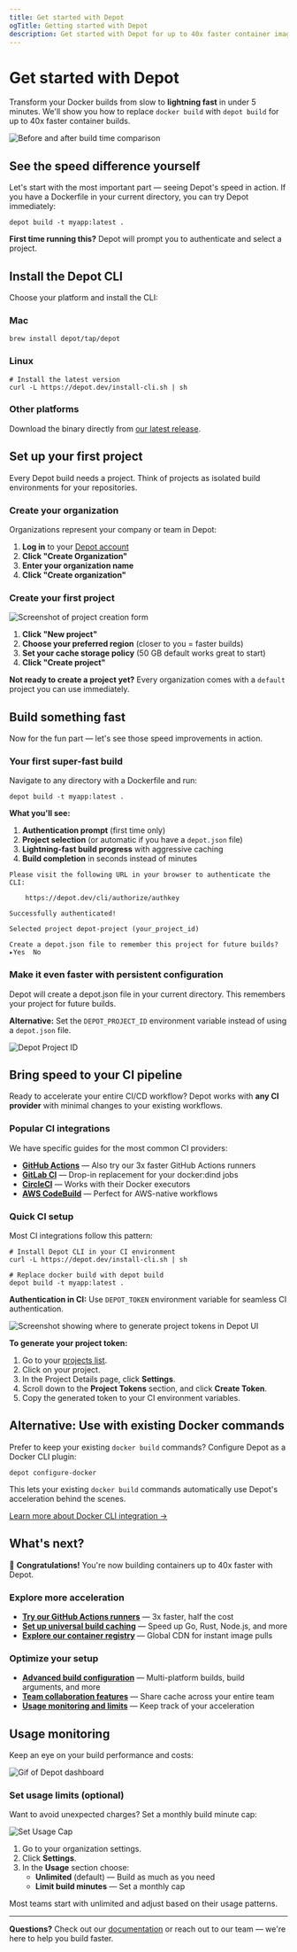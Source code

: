 ```yaml
---
title: Get started with Depot
ogTitle: Getting started with Depot
description: Get started with Depot for up to 40x faster container image builds locally and in CI.
---
```


# Get started with Depot

Transform your Docker builds from slow to **lightning fast** in under 5 minutes. We'll show you how to replace `docker build` with `depot build` for up to 40x faster container builds.

![Before and after build time comparison](/content/assets/slow-vs-fast.svg)

## See the speed difference yourself

Let's start with the most important part — seeing Depot's speed in action. If you have a Dockerfile in your current directory, you can try Depot immediately:

```shell
depot build -t myapp:latest .
```

**First time running this?** Depot will prompt you to authenticate and select a project.

## Install the Depot CLI

Choose your platform and install the CLI:

### Mac
```shell
brew install depot/tap/depot
```

### Linux
```shell
# Install the latest version
curl -L https://depot.dev/install-cli.sh | sh
```

### Other platforms
Download the binary directly from [our latest release](https://github.com/depot/cli/releases).

## Set up your first project

Every Depot build needs a project. Think of projects as isolated build environments for your repositories.

### Create your organization

Organizations represent your company or team in Depot:

1. **Log in** to your [Depot account](https://depot.dev/sign-in)
2. **Click "Create Organization"**
3. **Enter your organization name**
4. **Click "Create organization"**

### Create your first project  

![Screenshot of project creation form](/content/assets/create-project.png)

1. **Click "New project"** 
2. **Choose your preferred region** (closer to you = faster builds)
3. **Set your cache storage policy** (50 GB default works great to start)
4. **Click "Create project"**

**Not ready to create a project yet?** Every organization comes with a `default` project you can use immediately.

## Build something fast

Now for the fun part — let's see those speed improvements in action.

### Your first super-fast build

Navigate to any directory with a Dockerfile and run:

```shell
depot build -t myapp:latest .
```

**What you'll see:**
1. **Authentication prompt** (first time only)
2. **Project selection** (or automatic if you have a `depot.json` file)
3. **Lightning-fast build progress** with aggressive caching
4. **Build completion** in seconds instead of minutes

```shell
Please visit the following URL in your browser to authenticate the CLI:

    https://depot.dev/cli/authorize/authkey

Successfully authenticated!

Selected project depot-project (your_project_id)

Create a depot.json file to remember this project for future builds? ▸Yes  No
```

### Make it even faster with persistent configuration

Depot will create a depot.json file in your current directory. This remembers your project for future builds.

**Alternative:** Set the `DEPOT_PROJECT_ID` environment variable instead of using a `depot.json` file.

![Depot Project ID](/content/assets/project-id.png)

## Bring speed to your CI pipeline

Ready to accelerate your entire CI/CD workflow? Depot works with **any CI provider** with minimal changes to your existing workflows.

### Popular CI integrations

We have specific guides for the most common CI providers:

- **[GitHub Actions](/docs/container-builds/reference/github-actions)** — Also try our 3x faster GitHub Actions runners
- **[GitLab CI](/docs/container-builds/reference/gitlab-ci)** — Drop-in replacement for your docker:dind jobs
- **[CircleCI](/docs/container-builds/reference/circleci)** — Works with their Docker executors
- **[AWS CodeBuild](/docs/container-builds/reference/aws-codebuild)** — Perfect for AWS-native workflows

### Quick CI setup

Most CI integrations follow this pattern:

```shell
# Install Depot CLI in your CI environment
curl -L https://depot.dev/install-cli.sh | sh

# Replace docker build with depot build
depot build -t myapp:latest .
```

**Authentication in CI:** Use `DEPOT_TOKEN` environment variable for seamless CI authentication.

![Screenshot showing where to generate project tokens in Depot UI](/content/assets/generate-project-token.png)

**To generate your project token:**
1. Go to your [projects list](/projects).
2. Click on your project.
3. In the Project Details page, click **Settings**.
4. Scroll down to the **Project Tokens** section, and click **Create Token**.
5. Copy the generated token to your CI environment variables.

## Alternative: Use with existing Docker commands

Prefer to keep your existing `docker build` commands? Configure Depot as a Docker CLI plugin:

```shell
depot configure-docker
```

This lets your existing `docker build` commands automatically use Depot's acceleration behind the scenes.

[Learn more about Docker CLI integration →](/docs/cli/reference#depot-configure-docker)

## What's next?

🎉 **Congratulations!** You're now building containers up to 40x faster with Depot.

### Explore more acceleration

- **[Try our GitHub Actions runners](/docs/github-actions/overview)** — 3x faster, half the cost
- **[Set up universal build caching](/docs/cache/overview)** — Speed up Go, Rust, Node.js, and more
- **[Explore our container registry](/docs/registry/overview)** — Global CDN for instant image pulls

### Optimize your setup

- **[Advanced build configuration](/docs/container-builds/overview)** — Multi-platform builds, build arguments, and more
- **[Team collaboration features](/docs/container-builds/overview#sharing-builds)** — Share cache across your entire team
- **[Usage monitoring and limits](#usage-monitoring)** — Keep track of your acceleration

## Usage monitoring

Keep an eye on your build performance and costs:

![Gif of Depot dashboard](/content/assets/dashboard.gif)

### Set usage limits (optional)

Want to avoid unexpected charges? Set a monthly build minute cap:

![Set Usage Cap](/content/assets/usage-cap.png)

1. Go to your organization settings.
2. Click **Settings**.
3. In the **Usage** section choose:
   - **Unlimited** (default) — Build as much as you need
   - **Limit build minutes** — Set a monthly cap

Most teams start with unlimited and adjust based on their usage patterns.

---

**Questions?** Check out our [documentation](/docs) or reach out to our team — we're here to help you build faster.